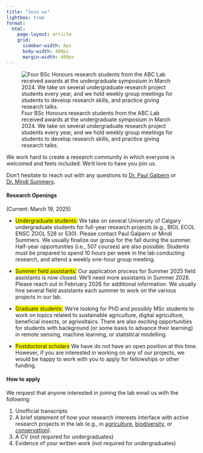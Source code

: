 ```yaml
---
title: "Join us"
lightbox: true
format:
  html:
    page-layout: article
    grid:
      sidebar-width: 0px
      body-width: 400px
      margin-width: 400px
---
```

::: {.column-margin}
![Four BSc Honours research students from the ABC Lab received awards at the undergraduate symposium in March 2024. We take on several undergraduate research project students every year, and we hold weekly group meetings for students to develop research skills, and practice giving research talks.](images/fig-undergrad-research.jpg)
:::

We work hard to create a research community in which everyone is welcomed and feels included.  We'd love to have you join us.

Don't hesitate to reach out with any questions to [Dr. Paul Galpern](pgalpern.qmd) or [Dr. Mindi Summers](msummers.qmd).


#### Research Openings
(Current: March 19, 2025)

* [Undergraduate students:]{style="background-color: #FFFF00;"} We take on several University of Calgary undergraduate students for full-year research projects (e.g., BIOL ECOL ENSC ZOOL 528 or 530). Please contact Paul Galpern or Mindi Summers. We usually finalize our group for the fall during the summer.  Half-year opportunities (i.e., 507 courses) are also possible. Students must be prepared to spend 10 hours per week in the lab conducting research, and attend a weekly one-hour group meeting.

* [Summer field assistants:]{style="background-color: #FFFF00;"} Our application process for Summer 2025 field assistants is now closed. We'll need more assistants in Summer 2026. Please reach out in February 2026 for additional information.  We usually hire several field assistants each summer to work on the various projects in our lab.

* [Graduate students:]{style="background-color: #FFFF00;"} We're looking for PhD and possibly MSc students to work on topics related to sustainable agriculture, digital agriculture, beneficial insects, or agrivoltaics.  There are also exciting opportunities for students with background (or some basis to advance their learning) in remote sensing, machine learning, or statistical modelling.

* [Postdoctoral scholars]{style="background-color: #FFFF00;"} We have do not have an open position at this time. However, if you are interested in working on any of our projects, we would be happy to work with you to apply for fellowships or other funding.

#### How to apply

We request that anyone interested in joining the lab email us with the following:

1. Unofficial transcripts
2. A brief statement of how your research interests interface with active research projects in the lab (e.g., in [agriculture](projects_agriculture.qmd), [biodiversity](projects_biodiversity.qmd), or [conservation](projects_conservation.qmd)).
3. A CV (not required for undergraduates)
4. Evidence of your written work (not required for undergraduates)


